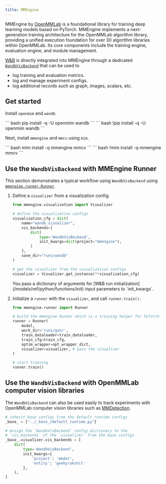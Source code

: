 ```yaml
---
title: MMEngine
---
```

MMEngine by [OpenMMLab](https://github.com/open-mmlab) is a foundational library for training deep learning models based on PyTorch. MMEngine implements a next-generation training architecture for the OpenMMLab algorithm library, providing a unified execution foundation for over 30 algorithm libraries within OpenMMLab. Its core components include the training engine, evaluation engine, and module management.

[W&B](https://wandb.ai/site) is directly integrated into MMEngine through a dedicated [`WandbVisBackend`](https://mmengine.readthedocs.io/en/latest/api/generated/mmengine.visualization.WandbVisBackend.html#mmengine.visualization.WandbVisBackend) that can be used to
- log training and evaluation metrics.
- log and manage experiment configs.
- log additional records such as graph, images, scalars, etc.

## Get started

Install `openmim` and `wandb`.

<Tabs>
<Tab title="Command Line">
``` bash
pip install -q -U openmim wandb
```
</Tab>
<Tab title="Notebook">
``` bash
!pip install -q -U openmim wandb
```
</Tab>
</Tabs>

Next, install `mmengine` and `mmcv` using `mim`.

<Tabs>
<Tab title="Command Line">
``` bash
mim install -q mmengine mmcv
```
</Tab>
<Tab title="Notebook">
``` bash
!mim install -q mmengine mmcv
```
</Tab>
</Tabs>

## Use the `WandbVisBackend` with MMEngine Runner

This section demonstrates a typical workflow using `WandbVisBackend` using [`mmengine.runner.Runner`](https://mmengine.readthedocs.io/en/latest/api/generated/mmengine.runner.Runner.html#mmengine.runner.Runner).

1. Define a `visualizer` from a visualization config.

    ```python
    from mmengine.visualization import Visualizer

    # define the visualization configs
    visualization_cfg = dict(
        name="wandb_visualizer",
        vis_backends=[
            dict(
                type='WandbVisBackend',
                init_kwargs=dict(project="mmengine"),
            )
        ],
        save_dir="runs/wandb"
    )

    # get the visualizer from the visualization configs
    visualizer = Visualizer.get_instance(**visualization_cfg)
    ```

    <Note>
    You pass a dictionary of arguments for [W&B run initialization](/models/ref/python/functions/init) input parameters to `init_kwargs`.
    </Note>

2. Initialize a `runner` with the `visualizer`, and call `runner.train()`.

    ```python
    from mmengine.runner import Runner

    # build the mmengine Runner which is a training helper for PyTorch
    runner = Runner(
        model,
        work_dir='runs/gan/',
        train_dataloader=train_dataloader,
        train_cfg=train_cfg,
        optim_wrapper=opt_wrapper_dict,
        visualizer=visualizer, # pass the visualizer
    )

    # start training
    runner.train()
    ```

## Use the `WandbVisBackend` with OpenMMLab computer vision libraries

The `WandbVisBackend` can also be used easily to track experiments with OpenMMLab computer vision libraries such as [MMDetection](https://mmdetection.readthedocs.io/).

```python
# inherit base configs from the default runtime configs
_base_ = ["../_base_/default_runtime.py"]

# Assign the `WandbVisBackend` config dictionary to the
# `vis_backends` of the `visualizer` from the base configs
_base_.visualizer.vis_backends = [
    dict(
        type='WandbVisBackend',
        init_kwargs={
            'project': 'mmdet',
            'entity': 'geekyrakshit'
        },
    ),
]
```